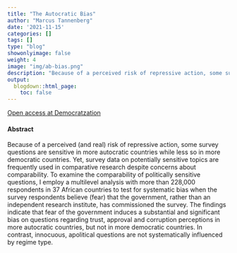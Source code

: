 ```yaml
---
title: "The Autocratic Bias"
author: "Marcus Tannenberg"
date: '2021-11-15'
categories: []
tags: []
type: "blog"
showonlyimage: false
weight: 4
image: "img/ab-bias.png"
description: "Because of a perceived risk of repressive action, some survey questions are likely sensitive in more autocratic countries while less so in more democratic countries. This paper shows that to be the case across 36 African countries"
output:
  blogdown::html_page:
    toc: false
---
```


[Open access at Democratzation](https://www.tandfonline.com/doi/full/10.1080/13510347.2021.1981867)

#### Abstract

Because of a perceived (and real) risk of repressive action, some survey questions are sensitive in more autocratic countries while less so in more democratic countries. Yet, survey data on potentially sensitive topics are frequently used in comparative research despite concerns about comparability. To examine the comparability of politically sensitive questions, I employ a multilevel analysis with more than 228,000 respondents in 37 African countries to test for systematic bias when the survey respondents believe (fear) that the government, rather than an independent research institute, has commissioned the survey. The findings indicate that fear of the government induces a substantial and significant bias on questions regarding trust, approval and corruption perceptions in more autocratic countries, but not in more democratic countries. In contrast, innocuous, apolitical questions are not systematically influenced by regime type.

